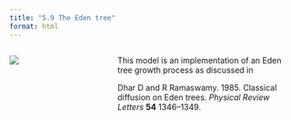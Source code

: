 ```yaml
---
title: "5.9 The Eden tree"
format: html
---
```


:::: {.columns}
::: {.column width=35%}
[![](5.9-edenTree.png)](5.9-eden-tree.nlogox)
:::

::: {.column width=65%}
This model is an implementation of an Eden tree growth process as discussed in

Dhar D and R Ramaswamy. 1985. Classical diffusion on Eden trees. _Physical Review Letters_ **54** 1346–1349.
:::
::::